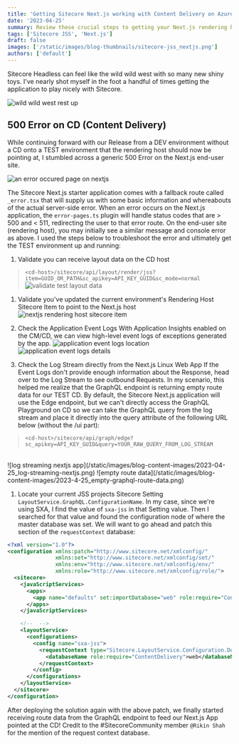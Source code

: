 ```yaml
---
title: 'Getting Sitecore Next.js working with Content Delivery on Azure PaaS'
date: '2023-04-25'
summary: Review these crucial steps to getting your Next.js rendering host pointed at the Sitecore Content Delivery on Azure PaaS.
tags: ['Sitecore JSS', 'Next.js']
draft: false
images: ['/static/images/blog-thumbnails/sitecore-jss_nextjs.png']
authors: ['default']
---
```


Sitecore Headless can feel like the wild wild west with so many new shiny toys. I've nearly shot myself in the foot a handful of times getting the application to play nicely with Sitecore.

![wild wild west rest up](https://media.giphy.com/media/CMQzMlNq9V5haMB2nr/giphy.gif)

## 500 Error on CD (Content Delivery)
While continuing forward with our Release from a DEV environment without a CD onto a TEST environment that the rendering host should now be pointing at, I stumbled across a generic 500 Error on the Next.js end-user site.

![an error occured page on nextjs](/static/images/blog-content-images/2023-04-25_nextjs-an-error-occured.png)

The Sitecore Next.js starter application comes with a fallback route called `_error.tsx` that will supply us with some basic information and whereabouts of the actual server-side error. When an error occurs on the Next.js application, the `error-pages.ts` plugin will handle status codes that are > 500 and < 511, redirecting the user to that error route. On the end-user site (rendering host), you may initially see a similar message and console error as above. I used the steps below to troubleshoot the error and ultimately get the TEST environment up and running:

1. Validate you can receive layout data on the CD host
> `<cd-host>/sitecore/api/layout/render/jss?item=GUID_OR_PATH&sc_apikey=API_KEY_GUID&sc_mode=normal`
![validate test layout data](/static/images/blog-content-images/2023-04-25_test-layout-data.png)

1. Validate you've updated the current environment's Rendering Host Sitecore Item to point to the Next.js host
![nextjs rendering host sitecore item](/static/images/blog-content-images/2023-04-25_nextjs-rendering-host-urls-sitecore-item.png)

1. Check the Application Event Logs
With Application Insights enabled on the CM/CD, we can view high-level event logs of exceptions generated by the app.
![application event logs location](/static/images/blog-content-images/2023-4-25_application-event-logs.png)
![application event logs details](/static/images/blog-content-images/2023-4-25_application-event-logs-details.png)

1. Check the Log Stream directly from the Next.js Linux Web App
If the Event Logs don't provide enough information about the Response, head over to the Log Stream to see outbound Requests. In my scenario, this helped me realize that the GraphQL endpoint is returning empty route data for our TEST CD. By default, the Sitecore Next.js application will use the Edge endpoint, but we can't directly access the GraphQL Playground on CD so we can take the GraphQL query from the log stream and place it directly into the query attribute of the following URL below (without the /ui part):
> `<cd-host>/sitecore/api/graph/edge?sc_apikey=API_KEY_GUID&query=YOUR_RAW_QUERY_FROM_LOG_STREAM`
<br />
![log streaming nextjs app](/static/images/blog-content-images/2023-04-25_log-streaming-nextjs.png)
![empty route data](/static/images/blog-content-images/2023-4-25_empty-graphql-route-data.png)

1. Locate your current JSS projects Sitecore Setting `LayoutService.GraphQL.ConfigurationName`. In my case, since we're using SXA, I find the value of `sxa-jss` in that Setting value. Then I searched for that value and found the configuration node of where the master database was set. We will want to go ahead and patch this section of the `requestContext` database:

```xml
<?xml version="1.0"?>
<configuration xmlns:patch="http://www.sitecore.net/xmlconfig/"
               xmlns:set="http://www.sitecore.net/xmlconfig/set/"
               xmlns:env="http://www.sitecore.net/xmlconfig/env/"
               xmlns:role="http://www.sitecore.net/xmlconfig/role/">
  <sitecore>
    <javaScriptServices>
      <apps>
        <app name="defaults" set:importDatabase="web" role:require="ContentDelivery" />
      </apps>
    </javaScriptServices>

    <!--  -->
    <layoutService>
      <configurations>
        <config name="sxa-jss">
          <requestContext type="Sitecore.LayoutService.Configuration.DefaultRequestContext, Sitecore.LayoutService">
            <databaseName role:require="ContentDelivery">web</databaseName>
          </requestContext>
        </config>
      </configurations>
    </layoutService>
  </sitecore>
</configuration>
```

After deploying the solution again with the above patch, we finally started receiving route data from the GraphQL endpoint to feed our Next.js App pointed at the CD! Credit to the #SitecoreCommunity member `@Rikin Shah` for the mention of the request context database.